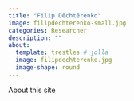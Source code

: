 ```yaml
---
title: "Filip Děchtěrenko"
image: filipdechterenko-small.jpg
categories: Researcher
description: ""
about:
  template: trestles # jolla
  image: filipdechterenko.jpg
  image-shape: round
---
```

  
About this site
